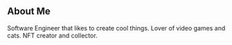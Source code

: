 ## About Me

Software Engineer that likes to create cool things. Lover of video games and cats. NFT creator and collector.